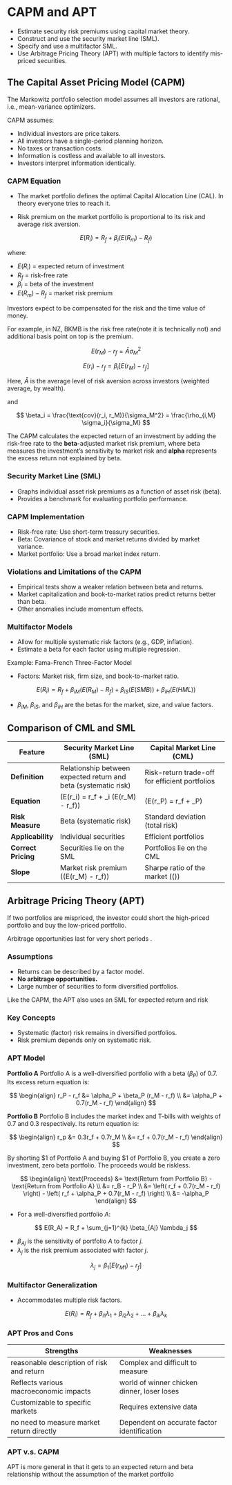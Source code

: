 # CAPM and APT {#ch4}

- Estimate security risk premiums using capital market theory.
- Construct and use the security market line (SML).
- Specify and use a multifactor SML.
- Use Arbitrage Pricing Theory (APT) with multiple factors to identify mis-priced securities.

## The Capital Asset Pricing Model (CAPM)

The Markowitz portfolio selection model assumes all investors are rational, i.e., mean-variance optimizers.

CAPM assumes:

- Individual investors are price takers.
- All investors have a single-period planning horizon.
- No taxes or transaction costs.
- Information is costless and available to all investors.
- Investors interpret information identically.

### CAPM Equation

- The market portfolio defines the optimal Capital Allocation Line (CAL). In theory everyone tries to reach it. 

- Risk premium on the market portfolio is proportional to its risk and average risk aversion.


$$
E(R_i) = R_f + \beta_i (E(R_m) - R_f)
$$

where:

- $E(R_i)$ = expected return of investment
- $R_f$ = risk-free rate
- $\beta_i$ = beta of the investment
- $E(R_m) - R_f$ = market risk premium

Investors expect to be compensated for the risk and the time value of money.

For example, in NZ, BKMB is the risk free rate(note it is technically not) and additional basis point on top is the premium. 

$$
E(r_M) - r_f = \bar{A} \sigma_M^2
$$

$$
E(r_i) - r_f = \beta_i [E(r_M) - r_f]
$$

Here, $\bar{A}$ is the average level of risk aversion across investors (weighted average, by wealth).

and 

$$
\beta_i = \frac{\text{cov}(r_i, r_M)}{\sigma_M^2} = \frac{\rho_{i,M} \sigma_i}{\sigma_M}
$$

The CAPM calculates the expected return of an investment by adding the risk-free rate to the **beta**-adjusted market risk premium, where beta measures the investment's sensitivity to market risk and **alpha** represents the excess return not explained by beta.

### Security Market Line (SML)
- Graphs individual asset risk premiums as a function of asset risk (beta).
- Provides a benchmark for evaluating portfolio performance.

### CAPM Implementation
- Risk-free rate: Use short-term treasury securities.
- Beta: Covariance of stock and market returns divided by market variance.
- Market portfolio: Use a broad market index return.

### Violations and Limitations of the CAPM
- Empirical tests show a weaker relation between beta and returns.
- Market capitalization and book-to-market ratios predict returns better than beta.
- Other anomalies include momentum effects.

### Multifactor Models
- Allow for multiple systematic risk factors (e.g., GDP, inflation).
- Estimate a beta for each factor using multiple regression.

Example: Fama-French Three-Factor Model

- Factors: Market risk, firm size, and book-to-market ratio.

$$
E(R_i) = R_f + \beta_{iM} (E(R_M) - R_f) + \beta_{iS} (E(SMB)) + \beta_{iH} (E(HML))
$$

- $\beta_{iM}$, $\beta_{iS}$, and $\beta_{iH}$ are the betas for the market, size, and value factors.

## Comparison of CML and SML

| Feature                 | Security Market Line (SML)                                     | Capital Market Line (CML)                                     |
|-------------------------|----------------------------------------------------------------|----------------------------------------------------------------|
| **Definition**          | Relationship between expected return and beta (systematic risk)| Risk-return trade-off for efficient portfolios                |
| **Equation**            | \(E(r_i) = r_f + \beta_i (E(r_M) - r_f)\)                      | \(E(r_P) = r_f + \frac{E(r_M) - r_f}{\sigma_M} \sigma_P\)      |
| **Risk Measure**        | Beta (systematic risk)                                         | Standard deviation (total risk)                                |
| **Applicability**       | Individual securities                                          | Efficient portfolios                                           |
| **Correct Pricing**     | Securities lie on the SML                                      | Portfolios lie on the CML                                      |
| **Slope**               | Market risk premium \((E(r_M) - r_f)\)                         | Sharpe ratio of the market \(\left(\frac{E(r_M) - r_f}{\sigma_M}\right)\) |

## Arbitrage Pricing Theory (APT)

If two portfolios are mispriced, the investor could short the high-priced portfolio and buy the low-priced portfolio.

Arbitrage opportunities last for very short periods .

### Assumptions
- Returns can be described by a factor model.
- **No arbitrage opportunities.**
- Large number of securities to form diversified portfolios.

Like the CAPM, the APT also uses an SML for expected return and risk

### Key Concepts
- Systematic (factor) risk remains in diversified portfolios.
- Risk premium depends only on systematic risk.

### APT Model

**Portfolio A**
Portfolio A is a well-diversified portfolio with a beta ($\beta_P$) of 0.7. Its excess return equation is:

$$
\begin{align}
r_P - r_f &= \alpha_P + \beta_P (r_M - r_f) \\
          &= \alpha_P + 0.7(r_M - r_f)
\end{align}
$$

**Portfolio B**
Portfolio B includes the market index and T-bills with weights of 0.7 and 0.3 respectively. Its return equation is:

$$
\begin{align}
r_p &= 0.3r_f + 0.7r_M \\
    &= r_f + 0.7(r_M - r_f)
\end{align}
$$

By shorting \$1 of Portfolio A and buying \$1 of Portfolio B, you create a zero investment, zero beta portfolio. The proceeds would be riskless.

$$
\begin{align}
\text{Proceeds} &= \text{Return from Portfolio B} - \text{Return from Portfolio A} \\
                &= r_B - r_P \\
                &= \left( r_f + 0.7(r_M - r_f) \right) - \left( r_f + \alpha_P + 0.7(r_M - r_f) \right) \\
                &= -\alpha_P
\end{align}
$$

- For a well-diversified portfolio $A$:

$$
E(R_A) = R_f + \sum_{j=1}^{k} \beta_{Aj} \lambda_j
$$

- $\beta_{Aj}$ is the sensitivity of portfolio $A$ to factor $j$.
- $\lambda_j$ is the risk premium associated with factor $j$.

$$ \lambda_j= \beta_1 [E(r_{M1}) - r_f]$$

### Multifactor Generalization
- Accommodates multiple risk factors.

$$
E(R_i) = R_f + \beta_{i1} \lambda_1 + \beta_{i2} \lambda_2 + \ldots + \beta_{ik} \lambda_k
$$


### APT Pros and Cons

| **Strengths**                           | **Weaknesses**                          |
|-----------------------------------------|-----------------------------------------|
| reasonable description of risk and return   | Complex and difficult to measure        |
| Reflects various macroeconomic impacts  | world of winner chicken dinner, loser loses |
| Customizable to specific markets        | Requires extensive data                 |
| no need to measure market return directly | Dependent on accurate factor identification |

### APT v.s. CAPM

APT is more general in that it gets to an expected return and beta relationship without the assumption of the market portfolio

